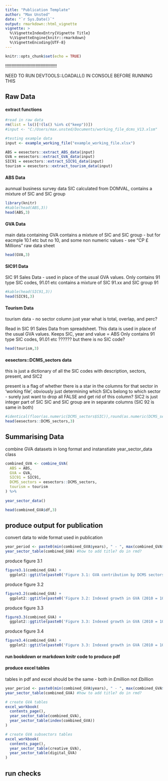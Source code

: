 ```yaml
---
title: "Publication Template"
author: "Max Unsted"
date: "`r Sys.Date()`"
output: rmarkdown::html_vignette
vignette: >
  %\VignetteIndexEntry{Vignette Title}
  %\VignetteEngine{knitr::rmarkdown}
  %\VignetteEncoding{UTF-8}
---
```



```r
knitr::opts_chunk$set(echo = TRUE)
```

!!!!!!!!!!!!!!!!!!!!!!!!!!!!!!!!!!!!!!!!!

NEED TO RUN DEVTOOLS::LOADALL() IN CONSOLE BEFORE RUNNING THIS



## Raw Data

#### extract functions
```r
#read in raw data
rm(list = ls()[!(ls() %in% c("keep"))])
#input <- "C:/Users/max.unsted/Documents/working_file_dcms_V13.xlsm"

#testing example data
input <- example_working_file("example_working_file.xlsx")

ABS = eesectors::extract_ABS_data(input)
GVA = eesectors::extract_GVA_data(input)
SIC91 = eesectors::extract_SIC91_data(input)
tourism = eesectors::extract_tourism_data(input)
```


#### ABS Data
aunnual business survey data
SIC calculated from DOMVAL, contains a mixture of SIC and SIC group

```r
library(knitr)
#kable(head(ABS,3))
head(ABS,3)
```


#### GVA Data
main data containing GVA
contains a mixture of SIC and SIC group - but for eacmple 10.1 etc but no 10, and
some non numeric values - see "CP £ Millions" raw data sheet

```r
head(GVA,3)
```



#### SIC91 Data
SIC 91 Sales Data - used in place of the usual GVA values.
Only contains 91 type SIC codes, 91.01 etc
contains a mixture of SIC 91.xx and SIC group 91

```r
#kable(head(SIC91,3))
head(SIC91,3)

```


#### Tourism Data
tourism data - no sector column just year
what is total, overlap, and perc?

Read in SIC 91 Sales Data from spreadsheet. This data is used in place of the usual GVA values.
Keeps SIC, year and value = ABS
Only contains 91 type SIC codes, 91.01 etc ?????? but there is no SIC code?
```r
head(tourism,3)
```


#### eesectors::DCMS_sectors data
this is just a dictionary of all the SIC codes with description, sectors, present, and SIC2


present is a flag of whether there is a star in the columns for that sector in 'working file',
obviously just determining which SICs belong to which sector - surely just want to drop all FALSE
and get rid of this column?
SIC2 is just integer part of SIC
SIC and SIC group are in separate columns (SIC 92 is same in both)

```r
#identical(floor(as.numeric(DCMS_sectors$SIC)),round(as.numeric(DCMS_sectors$SIC2)))
head(eesectors::DCMS_sectors,3)
```


## Summarising Data

combine GVA datasets in long format and instanstiate year_sector_data class

```r
combined_GVA <- combine_GVA(
  ABS = ABS,
  GVA = GVA,
  SIC91 = SIC91,
  DCMS_sectors = eesectors::DCMS_sectors,
  tourism = tourism
) %>%
  
year_sector_data()

head(combined_GVA$df,3)
```


## produce output for publication


convert data to wide format used in publication
```r
year_period <- paste0(min(combined_GVA$years), " - ", max(combined_GVA$years))
year_sector_table(combined_GVA) #how to add title? do in rmd?
```


produce figure 3.1
```r
figure3.1(combined_GVA) +
  ggplot2::ggtitle(paste0('Figure 3.1: GVA contribution by DCMS sectors: ', year_period))
```


produce figure 3.2
```r
figure3.2(combined_GVA) +
  ggplot2::ggtitle(paste0('Figure 3.2: Indexed growth in GVA (2010 = 100)\n in DCMS sectors and UK: ', year_period))
```


produce figure 3.3
```r
figure3.3(combined_GVA) +
  ggplot2::ggtitle(paste0('Figure 3.3: Indexed growth in GVA (2010 = 100) in each DCMS sector: ', year_period))
```


produce figure 3.4
```r
figure3.4(combined_GVA) +
  ggplot2::ggtitle(paste0('Figure 3.3: Indexed growth in GVA (2010 = 100) in each DCMS sector: ', year_period))
```

#### run bookdown or markdown knitr code to produce pdf


#### produce excel tables
tables in pdf and excel should be the same - both in £million not £billion
```r
year_period <- paste0(min(combined_GVA$years), " - ", max(combined_GVA$years))
year_sector_table(combined_GVA) #how to add title? do in rmd?

# create GVA tables
excel_workbook(
  contents_page(),
  year_sector_table(combined_GVA),
  year_sector_table(index(combined_GVA))
)

# create GVA subsectors tables
excel_workbook(
  contents_page(),
  year_sector_table(creative_GVA),
  year_sector_table(digital_GVA)
)


```





## run checks

```r

```



